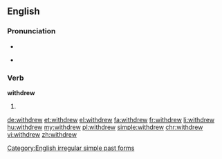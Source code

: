 ==English==

===Pronunciation===
* {{IPA|/wɪð.dru/|/wɪθ.dɹu/}}
* {{audio|En-us-withdrew.ogg|Audio (US)|lang=en}}
*: {{rhymes|uː}}

===Verb===
'''withdrew'''

# {{en-simple past of|withdraw}}

[[Category:English irregular simple past forms]]

[[de:withdrew]]
[[et:withdrew]]
[[el:withdrew]]
[[fa:withdrew]]
[[fr:withdrew]]
[[li:withdrew]]
[[hu:withdrew]]
[[my:withdrew]]
[[pl:withdrew]]
[[simple:withdrew]]
[[chr:withdrew]]
[[vi:withdrew]]
[[zh:withdrew]]